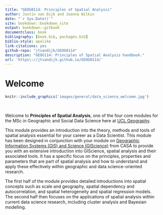 ```yaml
--- 
title: "GEOG0114: Principles of Spatial Analysis"
author: Justin van Dijk and Joanna Wilkin
date: "`r Sys.Date()`"
site: bookdown::bookdown_site
output: bookdown::gitbook
documentclass: book
bibliography: [book.bib, packages.bib]
biblio-style: apalike
link-citations: yes
github-repo: "jtvandijk/GEOG0114"
description: "GEOG114: Principles of Spatial Analysis handbook."
url: 'https\://jtvandijk.github.io/GEOG0114/'
---
```


# Welcome {-}
```r
knitr::include_graphics('images/general/data_science_welcome.jpg') 
```
<br />

Welcome to **Principles of Spatial Analysis**, one of the four core modules for the MSc in Geographic and Social Data Science here at [UCL Geography](https://www.geog.ucl.ac.uk/).

This module provides an introduction into the theory, methods and tools of spatial analysis essential for your career as a Data Scientist.
This module has been designed in conjunction with your module on [Geographic Information Systems (GIS) and Science (GIScience)](https://www.ucl.ac.uk/module-catalogue/modules/geographic-information-systems-and-science-CASA0005) from CASA to provide you with an extensive introduction into GIScience, spatial analysis and their associated tools. It has a specific focus on the principles, properties and parameters that are part of spatial analysis and how to understand and apply these effectively within geographic and data science-oriented research.

The first half of the module provides detailed introductions into spatial concepts such as scale and geography, spatial dependency and autocorrelation, and spatial heterogeneity and spatial regression models. The second half then focuses on the applications of spatial analysis within current data science research, including cluster analysis and Bayesian modelling.

